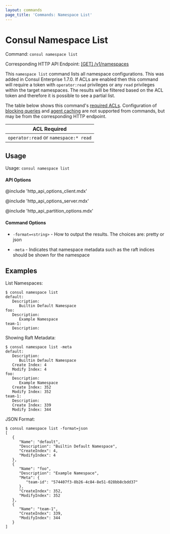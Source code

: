 ```yaml
---
layout: commands
page_title: 'Commands: Namespace List'
---
```


# Consul Namespace List

Command: `consul namespace list`

Corresponding HTTP API Endpoint: [\[GET\] /v1/namespaces](/api-docs/namespaces#list-all-namespaces)

<EnterpriseAlert />

This `namespace list` command lists all namespace configurations. This was added in Consul Enterprise 1.7.0. If
ACLs are enabled then this command will require a token with `operator:read` privileges or any `read` privileges
within the target namespaces. The results will be filtered based on the ACL token and therefore it is possible to
see a partial list.

The table below shows this command's [required ACLs](/api#authentication). Configuration of
[blocking queries](/api/features/blocking) and [agent caching](/api/features/caching)
are not supported from commands, but may be from the corresponding HTTP endpoint.

| ACL Required                          |
| ------------------------------------- |
| `operator:read` or `namespace:* read` |

## Usage

Usage: `consul namespace list`

#### API Options

@include 'http_api_options_client.mdx'

@include 'http_api_options_server.mdx'

@include 'http_api_partition_options.mdx'

#### Command Options

- `-format=<string>` - How to output the results. The choices are: pretty or json

- `-meta` - Indicates that namespace metadata such as the raft indices should be
  shown for the namespace

## Examples

List Namespaces:

```shell-session
$ consul namespace list
default:
   Description:
      Builtin Default Namespace
foo:
   Description:
      Example Namespace
team-1:
   Description:

```

Showing Raft Metadata:

```shell-session
$ consul namespace list -meta
default:
   Description:
      Builtin Default Namespace
   Create Index: 4
   Modify Index: 4
foo:
   Description:
      Example Namespace
   Create Index: 352
   Modify Index: 352
team-1:
   Description:
   Create Index: 339
   Modify Index: 344

```

JSON Format:

```shell-session
$ consul namespace list -format=json
[
   {
      "Name": "default",
      "Description": "Builtin Default Namespace",
      "CreateIndex": 4,
      "ModifyIndex": 4
   },
   {
      "Name": "foo",
      "Description": "Example Namespace",
      "Meta": {
         "team-id": "574407f3-8b26-4c84-8e51-028bb8cbdd37"
      },
      "CreateIndex": 352,
      "ModifyIndex": 352
   },
   {
      "Name": "team-1",
      "CreateIndex": 339,
      "ModifyIndex": 344
   }
]
```
